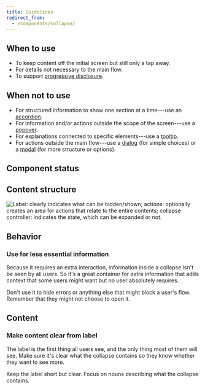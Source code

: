 ```yaml
---
title: Guidelines
redirect_from:
  - /components/collapse/
---
```


<ReactExample exampleId="Collapse-default" height={160} />

## When to use

- To keep content off the initial screen but still only a tap away.
- For details not necessary to the main flow.
- To support [progressive disclosure](/design-patterns/progressive-disclosure).

## When not to use

- For structured information to show one section at a time---use an [accordion](/components/structure/accordion/).
- For information and/or actions outside the scope of the screen---use a [popover](/components/overlay/popover/).
- For explanations connected to specific elements---use a [tooltip](/components/overlay/tooltip/).
- For actions outside the main flow---use a [dialog](/components/overlay/tooltip/) (for simple choices)
  or a [modal](/components/overlay/modal/) (for more structure or options).

## Component status

<ComponentStatus component="Collapse" />

## Content structure

![Label: clearly indicates what can be hidden/shown; actions: optionally creates an area for actions that relate to the entire contents; collapse controller: indicates the state, which can be expanded or not.](fileId:4QJZqvBvRrLu6t9mwObCkA;nodeId:366%3A1604)

## Behavior

### Use for less essential information

Because it requires an extra interaction,
information inside a collapse isn't be seen by all users.
So it's a great container for extra information that adds context that some users might want
but no user absolutely requires.

Don't use it to hide errors or anything else that might block a user's flow.
Remember that they might not choose to open it.

## Content

### Make content clear from label

The label is the first thing all users see,
and the only thing most of them will see.
Make sure it's clear what the collapse contains
so they know whether they want to see more.

Keep the label short but clear.
Focus on nouns describing what the collapse contains.

<GuidelinesSideBySide>

<Do />

<Dont />

</GuidelinesSideBySide>
